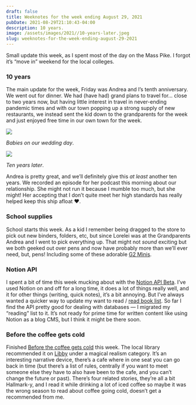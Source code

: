 ```yaml
---
draft: false
title: Weeknotes for the week ending August 29, 2021
pubDate: 2021-08-29T21:10:43-04:00
description: 10 years.
image: /assets/images/2021//10-years-later.jpeg
slug: weeknotes-for-the-week-ending-august-29-2021
---
```


Small update this week, as I spent most of the day on the Mass Pike. I forgot it’s “move in” weekend for the local colleges.

### 10 years
The main update for the week, Friday was Andrea and I’s tenth anniversary. We went out for dinner. We had (have had) grand plans to travel for… close to two years now, but having little interest in travel in never-ending pandemic times and with our town popping up a strong supply of new restaurants, we instead sent the kid down to the grandparents for the week and just enjoyed free time in our own town for the week.

![](/assets/images/2021//a-and-j.jpeg)

_Babies on our wedding day_.

![](/assets/images/2021//10-years-later.jpeg)

_Ten years later_.

Andrea is pretty great, and we’ll definitely give this _at least_ another ten years. We recorded an episode for her podcast this morning about our relationship. She might not run it because I mumble too much, but she might! Her accepting that I don’t quite meet her high standards has really helped keep this ship afloat ❤️.

### School supplies
School starts this week. As a kid I remember being dragged to the store to pick out new binders, folders, etc, but since Lorelei was at the Grandparents Andrea and I went to pick everything up. That might not _sound_ exciting but we both geeked out over pens and now have probably more than we’ll ever need, but, pens! Including some of these adorable [G2 Minis](https://www.pilotpen.us/brands/g2/g2-mini/?product=1504).

### Notion API
I spent a bit of time this week mucking about with the [Notion API Beta](https://developers.notion.com). I’ve used Notion on and off for a long time, it does a lot of things really well, and it for other things (writing, quick notes), it’s a bit annoying. But I’ve always wanted a quicker way to update my want to read / [read book list](/books). So far I find the API pretty good for dealing with databases — I migrated my “reading” list to it. It’s not ready for prime time for written content like using Notion as a blog CMS, but I think it might be there soon.

### Before the coffee gets cold
Finished [Before the coffee gets cold](https://www.indiebound.org/book/9781335430991) this week. The local library recommended it on [Libby](https://www.overdrive.com/apps/libby/) under a magical realism category. It’s an interesting narrative device, there’s a cafe where in one seat you can go back in time (but there’s a list of rules, centrally if you want to meet someone else they have to also have been to the cafe, and you can’t change the future or past). There’s four related stories, they’re all a bit Hallmark-y, and I read it while drinking a lot of iced coffee so maybe it was the wrong season to read about coffee going cold, doesn’t get a recommended from me.

